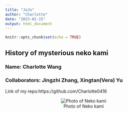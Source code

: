 ```yaml
---
title: "JoJo"
author: "Charlotte"
date: "2023-02-15"
output: html_document
---
```


```r
knitr::opts_chunk$set(echo = TRUE)
```



## History of mysterious neko kami

### Name: Charlotte Wang

### Collaborators: Jingzhi Zhang, Xingtan(Vera) Yu

Link of my repo:https://github.com/Charlotte0416

<center>![Photo of Neko kami](./DSC00042 copy.JPG)

